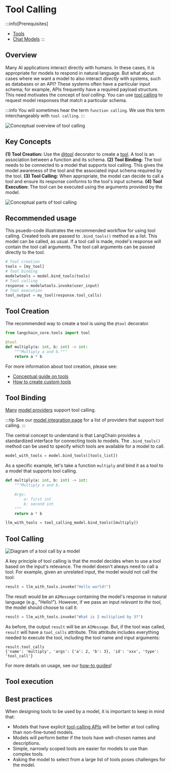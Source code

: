 # Tool Calling

:::info[Prerequisites]
* [Tools](/docs/concepts/tools)
* [Chat Models](/docs/concepts/chat_models)
:::


## Overview 

Many AI applications interact directly with humans. In these cases, it is appropriate for models to respond in natural language.
But what about cases where we want a model to also interact *directly* with systems, such as databases or an API?
These systems often have a particular input schema; for example, APIs frequently have a required payload structure.
This need motivates the concept of *tool calling*. You can use [tool calling](https://platform.openai.com/docs/guides/function-calling/example-use-cases) to request model responses that match a particular schema.

:::info
You will sometimes hear the term `function calling`. We use this term interchangeably with `tool calling`. 
:::

![Conceptual overview of tool calling](/img/tool_calling_concept.png)

## Key Concepts 

**(1) Tool Creation:** Use the [@tool](https://python.langchain.com/api_reference/core/tools/langchain_core.tools.convert.tool.html) decorator to create a [tool](/docs/concepts/tools). A tool is an association between a function and its schema.
**(2) Tool Binding:** The tool needs to be connected to a model that supports tool calling. This gives the model awareness of the tool and the associated input schema required by the tool.
**(3) Tool Calling:** When appropriate, the model can decide to call a tool and ensure its response conforms to the tool's input schema.
**(4) Tool Execution:** The tool can be executed using the arguments provided by the model.

![Conceptual parts of tool calling](/img/tool_calling_components.png)

## Recommended usage

This psuedo-code illustrates the recommended workflow for using tool calling. 
Created tools are passed to `.bind_tools()` method as a list.
This model can be called, as usual. If a tool call is made, model's response will contain the tool call arguments.
The tool call arguments can be passed directly to the tool.

```python
# Tool creation
tools = [my_tool]
# Tool binding
modelwtools = model.bind_tools(tools)
# Tool calling 
response = modelwtools.invoke(user_input)
# Tool execution
tool_output = my_tool(response.tool_calls)
```

## Tool Creation

The recommended way to create a tool is using the `@tool` decorator.

```python
from langchain_core.tools import tool

@tool
def multiply(a: int, b: int) -> int:
    """Multiply a and b."""
    return a * b
```

For more information about tool creation, please see:

* [Conceptual guide on tools](/docs/concepts/tools/)
* [How to create custom tools](https://python.langchain.com/docs/how_to/custom_tools/)

## Tool Binding 

[Many](https://platform.openai.com/docs/guides/function-calling) [model providers](https://platform.openai.com/docs/guides/function-calling) support tool calling. 

:::tip
See our [model integration page](/docs/integrations/chat/) for a list of providers that support tool calling.
:::

The central concept to understand is that LangChain provides a standardized interface for connecting tools to models. 
The `.bind_tools()` method can be used to specify which tools are available for a model to call. 

```python
model_with_tools = model.bind_tools([tools_list])
```

As a specific example, let's take a function `multiply` and bind it as a tool to a model that supports tool calling.

```python
def multiply(a: int, b: int) -> int:
    """Multiply a and b.

    Args:
        a: first int
        b: second int
    """
    return a * b

llm_with_tools = tool_calling_model.bind_tools([multiply])
```

## Tool Calling

![Diagram of a tool call by a model](/img/tool_call_example.png)

A key principle of tool calling is that the model decides when to use a tool based on the input's relevance. The model doesn't always need to call a tool.
For example, given an unrelated input, the model would not call the tool:

```python
result = llm_with_tools.invoke("Hello world!")
```

The result would be an `AIMessage` containing the model's response in natural language (e.g., "Hello!").
However, if we pass an input *relevant to the tool*, the model should choose to call it:

```python
result = llm_with_tools.invoke("What is 2 multiplied by 3?")
```

As before, the output `result` will be an `AIMessage`. 
But, if the tool was called, `result` will have a `tool_calls` attribute.
This attribute includes everything needed to execute the tool, including the tool name and input arguments:

```
result.tool_calls
{'name': 'multiply', 'args': {'a': 2, 'b': 3}, 'id': 'xxx', 'type': 'tool_call'}
```

For more details on usage, see our [how-to guides](/docs/how_to/#tools)!

## Tool execution

## Best practices

When designing tools to be used by a model, it is important to keep in mind that:

* Models that have explicit [tool-calling APIs](/docs/concepts/#functiontool-calling) will be better at tool calling than non-fine-tuned models.
* Models will perform better if the tools have well-chosen names and descriptions.
* Simple, narrowly scoped tools are easier for models to use than complex tools.
* Asking the model to select from a large list of tools poses challenges for the model.


